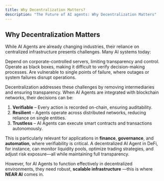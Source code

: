 ```yaml
---
title: Why Decentralization Matters?
description: "The Future of AI agents: Why Decentralization Matters"
---
```


## Why Decentralization Matters

While AI Agents are already changing industries, their reliance on centralized infrastructure presents challenges. Many AI systems today:

Depend on corporate-controlled servers, limiting transparency and control.
Operate as black boxes, making it difficult to verify decision-making processes.
Are vulnerable to single points of failure, where outages or system failures disrupt operations.

Decentralization addresses these challenges by removing intermediaries and ensuring transparency. When AI Agents are integrated with blockchain networks, their decisions can be:

1. **Verifiable** – Every action is recorded on-chain, ensuring auditability.
2. **Resilient** – Agents operate across distributed networks, reducing reliance on single entities.
3. **Trustless** – AI Agents can execute smart contracts and transactions autonomously.

This is particularly relevant for applications in **finance**, **governance**, and **automation**, where verifiability is critical. A decentralized AI Agent
in DeFi, for instance, can monitor liquidity pools, optimize trading strategies, and adjust risk exposure—all while maintaining full transparency.

However, for AI Agents to function effectively in decentralized environments, they need robust, **scalable infrastructure** —this is where **NEAR AI** comes in.
